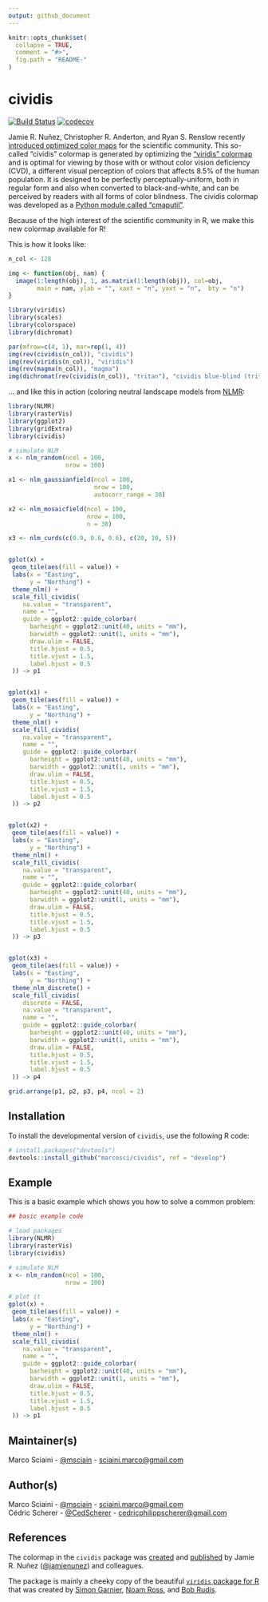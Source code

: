 ```yaml
---
output: github_document
---
```


<!-- README.md is generated from README.Rmd. Please edit that file -->

```r
knitr::opts_chunk$set(
  collapse = TRUE,
  comment = "#>",
  fig.path = "README-"
)
```

# cividis

[![Build Status](https://travis-ci.org/marcosci/cividis.svg?branch=master)](https://travis-ci.org/marcosci/cividis)
[![codecov](https://codecov.io/gh/marcosci/cividis/branch/master/graph/badge.svg)](https://codecov.io/gh/marcosci/cividis)

Jamie R. Nuñez, Christopher R. Anderton, and Ryan S. Renslow recently
[introduced optimized color maps](https://arxiv.org/ftp/arxiv/papers/1712/1712.01662.pdf)
for the scientific community. This so-called "cividis" colormap is generated
by optimizing the ["viridis" colormap](https://bids.github.io/colormap/) and is
optimal for viewing by those with or without color vision deficiency (CVD), a
different visual perception of colors that affects 8.5% of the human population.
It is designed to be perfectly perceptually-uniform, both in regular form and
also when converted to black-and-white, and can be perceived by readers with
all forms of color blindness. The cividis colormap was developed as a
[Python module called "cmaputil"](https://github.com/pnnl/cmaputil).

Because of the high interest of the scientific community in R, we make this
new colormap available for R!

This is how it looks like:


```r
n_col <- 128

img <- function(obj, nam) {
  image(1:length(obj), 1, as.matrix(1:length(obj)), col=obj, 
        main = nam, ylab = "", xaxt = "n", yaxt = "n",  bty = "n")
}

library(viridis)
library(scales)
library(colorspace)
library(dichromat)

par(mfrow=c(4, 1), mar=rep(1, 4))
img(rev(cividis(n_col)), "cividis")
img(rev(viridis(n_col)), "viridis")
img(rev(magma(n_col)), "magma")
img(dichromat(rev(cividis(n_col)), "tritan"), "cividis blue-blind (tritanopia)")
```

... and like this in action (coloring neutral landscape models from [NLMR](https://github.com/marcosci/NLMR): 

```r
library(NLMR)
library(rasterVis)
library(ggplot2)
library(gridExtra)
library(cividis)

# simulate NLM
x <- nlm_random(ncol = 100,
                nrow = 100)

x1 <- nlm_gaussianfield(ncol = 100,
                        nrow = 100,
                        autocorr_range = 30)

x2 <- nlm_mosaicfield(ncol = 100,
                      nrow = 100,
                      n = 30)

x3 <- nlm_curds(c(0.9, 0.6, 0.6), c(20, 10, 5))


gplot(x) +
 geom_tile(aes(fill = value)) +
 labs(x = "Easting",
      y = "Northing") +
 theme_nlm() +
 scale_fill_cividis(
    na.value = "transparent",
    name = "",
    guide = ggplot2::guide_colorbar(
      barheight = ggplot2::unit(40, units = "mm"),
      barwidth = ggplot2::unit(1, units = "mm"),
      draw.ulim = FALSE,
      title.hjust = 0.5,
      title.vjust = 1.5,
      label.hjust = 0.5
 )) -> p1


gplot(x1) +
 geom_tile(aes(fill = value)) +
 labs(x = "Easting",
      y = "Northing") +
 theme_nlm() +
 scale_fill_cividis(
    na.value = "transparent",
    name = "",
    guide = ggplot2::guide_colorbar(
      barheight = ggplot2::unit(40, units = "mm"),
      barwidth = ggplot2::unit(1, units = "mm"),
      draw.ulim = FALSE,
      title.hjust = 0.5,
      title.vjust = 1.5,
      label.hjust = 0.5
 )) -> p2


gplot(x2) +
 geom_tile(aes(fill = value)) +
 labs(x = "Easting",
      y = "Northing") +
 theme_nlm() +
 scale_fill_cividis(
    na.value = "transparent",
    name = "",
    guide = ggplot2::guide_colorbar(
      barheight = ggplot2::unit(40, units = "mm"),
      barwidth = ggplot2::unit(1, units = "mm"),
      draw.ulim = FALSE,
      title.hjust = 0.5,
      title.vjust = 1.5,
      label.hjust = 0.5
 )) -> p3


gplot(x3) +
 geom_tile(aes(fill = value)) +
 labs(x = "Easting",
      y = "Northing") +
 theme_nlm_discrete() +
 scale_fill_cividis(
    discrete = FALSE,
    na.value = "transparent",
    name = "",
    guide = ggplot2::guide_colorbar(
      barheight = ggplot2::unit(40, units = "mm"),
      barwidth = ggplot2::unit(1, units = "mm"),
      draw.ulim = FALSE,
      title.hjust = 0.5,
      title.vjust = 1.5,
      label.hjust = 0.5
 )) -> p4

grid.arrange(p1, p2, p3, p4, ncol = 2)
```

## Installation

To install the developmental version of ``cividis``, use the following R code:

```r
# install.packages("devtools")
devtools::install_github("marcosci/cividis", ref = "develop")
```

## Example

This is a basic example which shows you how to solve a common problem:

```r
## basic example code

# load packages
library(NLMR)
library(rasterVis)
library(cividis)

# simulate NLM
x <- nlm_random(ncol = 100,
                nrow = 100)

# plot it
gplot(x) +
 geom_tile(aes(fill = value)) +
 labs(x = "Easting",
      y = "Northing") +
 theme_nlm() +
 scale_fill_cividis(
    na.value = "transparent",
    name = "",
    guide = ggplot2::guide_colorbar(
      barheight = ggplot2::unit(40, units = "mm"),
      barwidth = ggplot2::unit(1, units = "mm"),
      draw.ulim = FALSE,
      title.hjust = 0.5,
      title.vjust = 1.5,
      label.hjust = 0.5
 )) -> p1
```

## Maintainer(s)

Marco Sciaini - [@msciain](https://twitter.com/msciain) - <sciaini.marco@gmail.com>

## Author(s)

Marco Sciaini - [@msciain](https://twitter.com/msciain) - <sciaini.marco@gmail.com>   
Cédric Scherer - [@CedScherer](https://twitter.com/CedScherer) - <cedricphilippscherer@gmail.com>

## References

The colormap in the `cividis` package was
[created](https://github.com/pnnl/cmaputil) and
[published](https://arxiv.org/ftp/arxiv/papers/1712/1712.01662.pdf) by Jamie
R. Nuñez ([@jamienunez](https://github.com/jamienunez)) and colleagues.

The package is mainly a cheeky copy of the beautiful
[`viridis` package for R](https://github.com/sjmgarnier/viridis) that was
created by [Simon Garnier](https://twitter.com/sjmgarnier),
[Noam Ross](https://twitter.com/noamross), and
[Bob Rudis](https://twitter.com/hrbrmstr).
